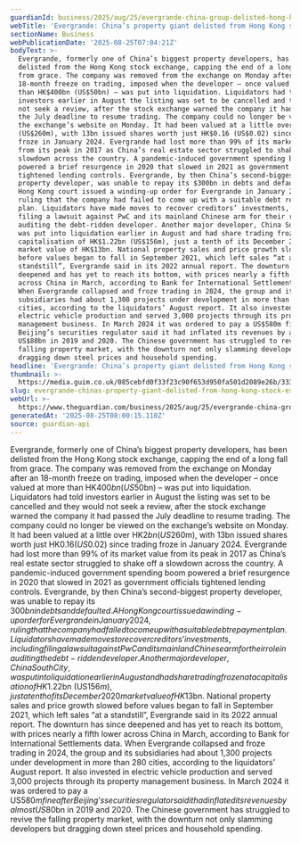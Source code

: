 ```yaml
---
guardianId: business/2025/aug/25/evergrande-china-group-delisted-hong-kong-stock-exchange
webTitle: 'Evergrande: China’s property giant delisted from Hong Kong stock exchange'
sectionName: Business
webPublicationDate: '2025-08-25T07:04:21Z'
bodyText: >-
  Evergrande, formerly one of China’s biggest property developers, has been
  delisted from the Hong Kong stock exchange, capping the end of a long fall
  from grace. The company was removed from the exchange on Monday after an
  18-month freeze on trading, imposed when the developer – once valued at more
  than HK$400bn (US$50bn) – was put into liquidation. Liquidators had told
  investors earlier in August the listing was set to be cancelled and they would
  not seek a review, after the stock exchange warned the company it had passed
  the July deadline to resume trading. The company could no longer be viewed on
  the exchange’s website on Monday. It had been valued at a little over HK$2bn
  (US$260m), with 13bn issued shares worth just HK$0.16 (US$0.02) since trading
  froze in January 2024. Evergrande had lost more than 99% of its market value
  from its peak in 2017 as China’s real estate sector struggled to shake off a
  slowdown across the country. A pandemic-induced government spending boom
  powered a brief resurgence in 2020 that slowed in 2021 as government officials
  tightened lending controls. Evergrande, by then China’s second-biggest
  property developer, was unable to repay its $300bn in debts and defaulted. A
  Hong Kong court issued a winding-up order for Evergrande in January 2024,
  ruling that the company had failed to come up with a suitable debt repayment
  plan. Liquidators have made moves to recover creditors’ investments, including
  filing a lawsuit against PwC and its mainland Chinese arm for their role in
  auditing the debt-ridden developer. Another major developer, China South City,
  was put into liquidation earlier in August and had share trading frozen at a
  capitalisation of HK$1.22bn (US$156m), just a tenth of its December 2020
  market value of HK$13bn. National property sales and price growth slowed
  before values began to fall in September 2021, which left sales “at a
  standstill”, Evergrande said in its 2022 annual report. The downturn has since
  deepened and has yet to reach its bottom, with prices nearly a fifth lower
  across China in March, according to Bank for International Settlements data.
  When Evergrande collapsed and froze trading in 2024, the group and its
  subsidiaries had about 1,300 projects under development in more than 280
  cities, according to the liquidators’ August report. It also invested in
  electric vehicle production and served 3,000 projects through its property
  management business. In March 2024 it was ordered to pay a US$580m fine after
  Beijing’s securities regulator said it had inflated its revenues by almost
  US$80bn in 2019 and 2020. The Chinese government has struggled to revive the
  falling property market, with the downturn not only slamming developers but
  dragging down steel prices and household spending.
headline: 'Evergrande: China’s property giant delisted from Hong Kong stock exchange'
thumbnail: >-
  https://media.guim.co.uk/085cebfd0f33f23c90f653d950fa501d2089e26b/333_0_3333_2667/500.jpg
slug: evergrande-chinas-property-giant-delisted-from-hong-kong-stock-exchange
webUrl: >-
  https://www.theguardian.com/business/2025/aug/25/evergrande-china-group-delisted-hong-kong-stock-exchange
generatedAt: '2025-08-25T08:00:15.110Z'
source: guardian-api
---
```

Evergrande, formerly one of China’s biggest property developers, has been delisted from the Hong Kong stock exchange, capping the end of a long fall from grace. The company was removed from the exchange on Monday after an 18-month freeze on trading, imposed when the developer – once valued at more than HK$400bn (US$50bn) – was put into liquidation. Liquidators had told investors earlier in August the listing was set to be cancelled and they would not seek a review, after the stock exchange warned the company it had passed the July deadline to resume trading. The company could no longer be viewed on the exchange’s website on Monday. It had been valued at a little over HK$2bn (US$260m), with 13bn issued shares worth just HK$0.16 (US$0.02) since trading froze in January 2024. Evergrande had lost more than 99% of its market value from its peak in 2017 as China’s real estate sector struggled to shake off a slowdown across the country. A pandemic-induced government spending boom powered a brief resurgence in 2020 that slowed in 2021 as government officials tightened lending controls. Evergrande, by then China’s second-biggest property developer, was unable to repay its $300bn in debts and defaulted. A Hong Kong court issued a winding-up order for Evergrande in January 2024, ruling that the company had failed to come up with a suitable debt repayment plan. Liquidators have made moves to recover creditors’ investments, including filing a lawsuit against PwC and its mainland Chinese arm for their role in auditing the debt-ridden developer. Another major developer, China South City, was put into liquidation earlier in August and had share trading frozen at a capitalisation of HK$1.22bn (US$156m), just a tenth of its December 2020 market value of HK$13bn. National property sales and price growth slowed before values began to fall in September 2021, which left sales “at a standstill”, Evergrande said in its 2022 annual report. The downturn has since deepened and has yet to reach its bottom, with prices nearly a fifth lower across China in March, according to Bank for International Settlements data. When Evergrande collapsed and froze trading in 2024, the group and its subsidiaries had about 1,300 projects under development in more than 280 cities, according to the liquidators’ August report. It also invested in electric vehicle production and served 3,000 projects through its property management business. In March 2024 it was ordered to pay a US$580m fine after Beijing’s securities regulator said it had inflated its revenues by almost US$80bn in 2019 and 2020. The Chinese government has struggled to revive the falling property market, with the downturn not only slamming developers but dragging down steel prices and household spending.
